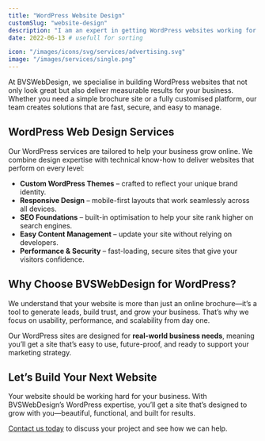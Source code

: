 ```yaml
---
title: "WordPress Website Design"
customSlug: "website-design"
description: "I am an expert in getting WordPress websites working for your business"
date: 2022-06-13 # usefull for sorting

icon: "/images/icons/svg/services/advertising.svg"
image: "/images/services/single.png"
---
```


At BVSWebDesign, we specialise in building WordPress websites that not only look great but also deliver measurable results for your business. Whether you need a simple brochure site or a fully customised platform, our team creates solutions that are fast, secure, and easy to manage.

## WordPress Web Design Services

Our WordPress services are tailored to help your business grow online. We combine design expertise with technical know-how to deliver websites that perform on every level:

- **Custom WordPress Themes** – crafted to reflect your unique brand identity.
- **Responsive Design** – mobile-first layouts that work seamlessly across all devices.
- **SEO Foundations** – built-in optimisation to help your site rank higher on search engines.
- **Easy Content Management** – update your site without relying on developers.
- **Performance & Security** – fast-loading, secure sites that give your visitors confidence.

<ImageList>
  <ImageItem
    imageSrc="/images/services/single.png"
    imageAlt="WordPress design example"
    video_src="/videos/wordpress-demo.mp4"
    video_id="services-video"
    video_provider="html5"
  />
</ImageList>

## Why Choose BVSWebDesign for WordPress?

We understand that your website is more than just an online brochure—it’s a tool to generate leads, build trust, and grow your business. That’s why we focus on usability, performance, and scalability from day one.

Our WordPress sites are designed for **real-world business needs**, meaning you’ll get a site that’s easy to use, future-proof, and ready to support your marketing strategy.

<CardWrapper>
  <Card
    title="Custom WordPress Design"
    description="Tailored websites that showcase your brand and drive results."
    icon="/images/icons/svg/services/brand.svg"
    buttonLabel="Contact Us"
    buttonUrl="/contact/"
  />
  <Card
    title="SEO & Performance"
    description="Optimised for speed, security, and visibility in search engines."
    icon="/images/icons/svg/services/web.svg"
    buttonLabel="Contact Us"
    buttonUrl="/contact/"
  />
  <Card
    title="Ongoing Support"
    description="Flexible care plans and support packages to keep your site running smoothly."
    icon="/images/icons/svg/services/support.svg"
    buttonLabel="Contact Us"
    buttonUrl="/contact/"
  />
</CardWrapper>

## Let’s Build Your Next Website

Your website should be working hard for your business. With BVSWebDesign’s WordPress expertise, you’ll get a site that’s designed to grow with you—beautiful, functional, and built for results.

[Contact us today](/contact/) to discuss your project and see how we can help.
